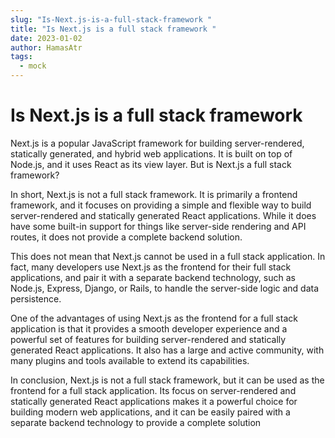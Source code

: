 ```yaml
---
slug: "Is-Next.js-is-a-full-stack-framework "
title: "Is Next.js is a full stack framework "
date: 2023-01-02
author: HamasAtr
tags:
  - mock
---
```

<!--StartFragment-->

# Is Next.js is a full stack framework 



Next.js is a popular JavaScript framework for building server-rendered, statically generated, and hybrid web applications. It is built on top of Node.js, and it uses React as its view layer. But is Next.js a full stack framework?

In short, Next.js is not a full stack framework. It is primarily a frontend framework, and it focuses on providing a simple and flexible way to build server-rendered and statically generated React applications. While it does have some built-in support for things like server-side rendering and API routes, it does not provide a complete backend solution.

This does not mean that Next.js cannot be used in a full stack application. In fact, many developers use Next.js as the frontend for their full stack applications, and pair it with a separate backend technology, such as Node.js, Express, Django, or Rails, to handle the server-side logic and data persistence.

One of the advantages of using Next.js as the frontend for a full stack application is that it provides a smooth developer experience and a powerful set of features for building server-rendered and statically generated React applications. It also has a large and active community, with many plugins and tools available to extend its capabilities.

In conclusion, Next.js is not a full stack framework, but it can be used as the frontend for a full stack application. Its focus on server-rendered and statically generated React applications makes it a powerful choice for building modern web applications, and it can be easily paired with a separate backend technology to provide a complete solution

<!--EndFragment-->